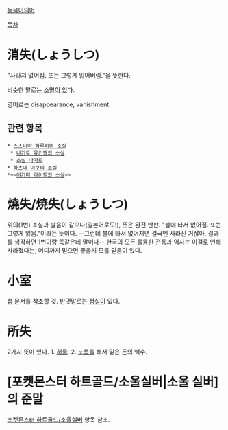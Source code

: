 [[동음이의어]]

[[목차]]

= 消失(しょうしつ) =
"사라져 없어짐. 또는 그렇게 잃어버림."을 뜻한다.

비슷한 말로는 [[소멸]]이 있다.

영어로는 disappearance, vanishment

== 관련 항목 ==
 * [[스즈미야 하루히의 소실]]
  * [[나가토 유키짱의 소실]]
  * [[소실 나가토]]
 * [[하츠네 미쿠의 소실]]
 *~~[[바카야로이드/동영상|야가미 라이토의 소실]]~~

= 燒失/焼失(しょうしつ) =
위의(1번) 소실과 발음이 같으나(일본어로도!), 뜻은 완전 딴판.
"불에 타서 없어짐. 또는 그렇게 잃음."이라는 뜻이다. --그런데 불에 타서 없어지면 결국엔 사라진 거잖아. 결과를 생각하면 1번이랑 똑같은데 말이다--
한국의 모든 훌륭한 전통과 역사는 이걸로 인해 사라졌다는, 어디까지 믿으면 좋을지 모를 믿음이 있다.

= 小室 =
[[첩]] 문서를 참조할 것. 반댓말로는 [[정실]]이 있다.

= 所失 =
2가지 뜻이 있다.
1. [[허물]]. 
2. [[노름]]을 해서 잃은 돈의 액수.

= [포켓몬스터 하트골드/소울실버|소울 실버]의 준말 =
[[포켓몬스터 하트골드/소울실버]] 항목 참조.
